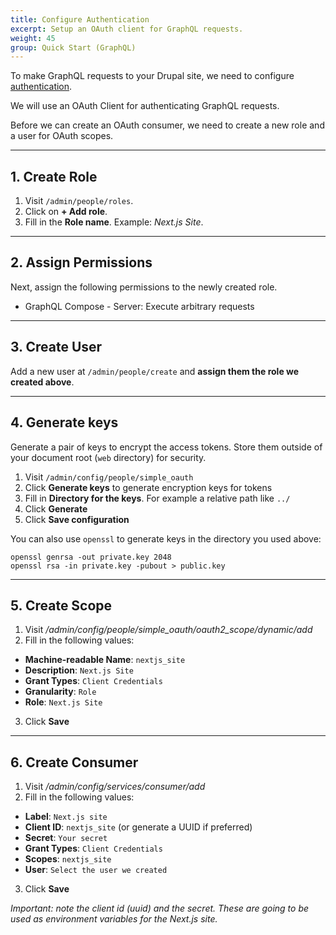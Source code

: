 ```yaml
---
title: Configure Authentication
excerpt: Setup an OAuth client for GraphQL requests.
weight: 45
group: Quick Start (GraphQL)
---
```


To make GraphQL requests to your Drupal site, we need to configure [authentication](/docs/authentication).

We will use an OAuth Client for authenticating GraphQL requests.

Before we can create an OAuth consumer, we need to create a new role and a user for OAuth scopes.

---

## 1. Create Role

1. Visit `/admin/people/roles`.
2. Click on **+ Add role**.
3. Fill in the **Role name**. Example: _Next.js Site_.

---

## 2. Assign Permissions

Next, assign the following permissions to the newly created role.

- GraphQL Compose - Server: Execute arbitrary requests

---

## 3. Create User

Add a new user at `/admin/people/create` and **assign them the role we created above**.

---

## 4. Generate keys

Generate a pair of keys to encrypt the access tokens. Store them outside of your document root (`web` directory) for security.

1. Visit `/admin/config/people/simple_oauth`
2. Click **Generate keys** to generate encryption keys for tokens
3. Fill in **Directory for the keys**. For example a relative path like `../`
4. Click **Generate**
5. Click **Save configuration**

You can also use `openssl` to generate keys in the directory you used above:

```
openssl genrsa -out private.key 2048
openssl rsa -in private.key -pubout > public.key
```

---

## 5. Create Scope

1. Visit _/admin/config/people/simple_oauth/oauth2_scope/dynamic/add_
2. Fill in the following values:

- **Machine-readable Name**: `nextjs_site`
- **Description**: `Next.js Site`
- **Grant Types**: `Client Credentials`
- **Granularity**: `Role`
- **Role**: `Next.js Site`

3. Click **Save**

---

## 6. Create Consumer

1. Visit _/admin/config/services/consumer/add_
2. Fill in the following values:

- **Label**: `Next.js site`
- **Client ID**: `nextjs_site` (or generate a UUID if preferred)
- **Secret**: `Your secret`
- **Grant Types**: `Client Credentials`
- **Scopes**: `nextjs_site`
- **User**: `Select the user we created`

3. Click **Save**

_Important: note the client id (uuid) and the secret. These are going to be used as environment variables for the Next.js site._
